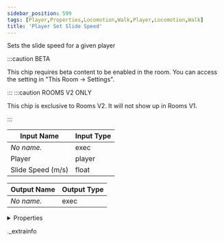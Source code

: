 ```yaml
---
sidebar_position: 599
tags: [Player,Properties,Locomotion,Walk,Player,Locomotion,Walk]
title: 'Player Set Slide Speed'
---
```


Sets the slide speed for a given player

:::caution BETA

This chip requires beta content to be enabled in the room. You can access the setting in "This Room -> Settings".

:::
:::caution ROOMS V2 ONLY

This chip is exclusive to Rooms V2. It will not show up in Rooms V1.

:::


<IChip uuid="e4f3a06c-b997-4186-a4a3-f435713a910b" />

| Input Name | Input Type |
|-----------|-----------|
| *No name.* | exec |
| Player | player |
| Slide Speed (m/s) | float |

| Output Name | Output Type |
|-----------|-----------|
| *No name.* | exec |


<details>
  <summary>Properties</summary>
  <div>
    <div>
    <table>
      <thead>
        <tr>
          <th>Room availability:</th>
          <th>Rooms V2 only</th>
        </tr>
        <tr>
          <th>Is beta required?</th>
          <th>Yes</th>
        </tr>
        <tr>
          <th>Is this chip a trolling risk?</th>
          <th>No</th>
        </tr>
        <tr>
          <th>Is this chip a role assignment risk?</th>
          <th>No</th>
        </tr>
        <tr>
          <th>Chip UUID</th>
          <th>e4f3a06c-b997-4186-a4a3-f435713a910b</th>
        </tr>
      </thead>
    </table>
    </div>
  </div>
</details>

._extrainfo